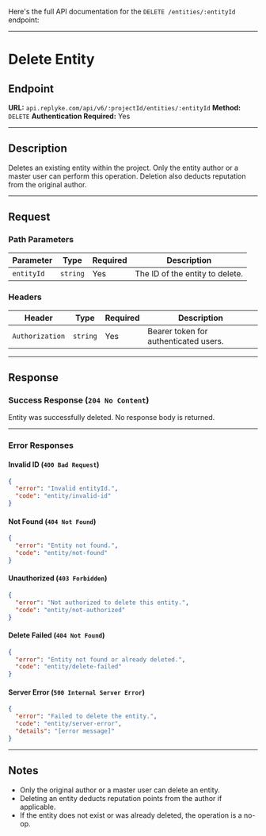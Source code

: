 Here's the full API documentation for the `DELETE /entities/:entityId` endpoint:

---

# Delete Entity

## Endpoint

**URL:** `api.replyke.com/api/v6/:projectId/entities/:entityId`
**Method:** `DELETE`
**Authentication Required:** Yes

---

## Description

Deletes an existing entity within the project.
Only the entity author or a master user can perform this operation.
Deletion also deducts reputation from the original author.

---

## Request

### Path Parameters

| Parameter  | Type     | Required | Description                     |
| ---------- | -------- | -------- | ------------------------------- |
| `entityId` | `string` | Yes      | The ID of the entity to delete. |

### Headers

| Header          | Type     | Required | Description                           |
| --------------- | -------- | -------- | ------------------------------------- |
| `Authorization` | `string` | Yes      | Bearer token for authenticated users. |

---

## Response

### Success Response (`204 No Content`)

Entity was successfully deleted. No response body is returned.

---

### Error Responses

#### Invalid ID (`400 Bad Request`)

```json
{
  "error": "Invalid entityId.",
  "code": "entity/invalid-id"
}
```

#### Not Found (`404 Not Found`)

```json
{
  "error": "Entity not found.",
  "code": "entity/not-found"
}
```

#### Unauthorized (`403 Forbidden`)

```json
{
  "error": "Not authorized to delete this entity.",
  "code": "entity/not-authorized"
}
```

#### Delete Failed (`404 Not Found`)

```json
{
  "error": "Entity not found or already deleted.",
  "code": "entity/delete-failed"
}
```

#### Server Error (`500 Internal Server Error`)

```json
{
  "error": "Failed to delete the entity.",
  "code": "entity/server-error",
  "details": "[error message]"
}
```

---

## Notes

- Only the original author or a master user can delete an entity.
- Deleting an entity deducts reputation points from the author if applicable.
- If the entity does not exist or was already deleted, the operation is a no-op.